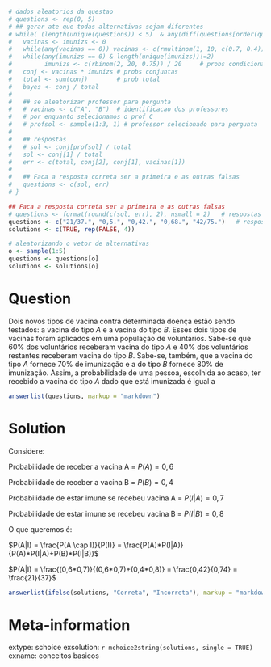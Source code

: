 ```r
# dados aleatorios da questao
# questions <- rep(0, 5)
# ## gerar ate que todas alternativas sejam diferentes
# while( (length(unique(questions)) < 5)  & any(diff(questions[order(questions)] ) < 0.02)){
#   vacinas <- imunizs <- 0
#   while(any(vacinas == 0)) vacinas <- c(rmultinom(1, 10, c(0.7, 0.4))) / 10  # prob marginal
#   while(any(imunizs == 0) & length(unique(imunizs))!=2) 
#         imunizs <- c(rbinom(2, 20, 0.75)) / 20     # probs condicionais
#   conj <- vacinas * imunizs # probs conjuntas
#   total <- sum(conj)        # prob total
#   bayes <- conj / total
#   
#   ## se aleatorizar professor para pergunta
#   # vacinas <- c("A", "B")  # identificacao dos professores
#   # por enquanto selecionamos o prof C
#   # profsol <- sample(1:3, 1) # professor selecionado para pergunta
#   
#   ## respostas
#   # sol <- conj[profsol] / total
#   sol <- conj[1] / total
#   err <- c(total, conj[2], conj[1], vacinas[1])
#   
#   ## Faca a resposta correta ser a primeira e as outras falsas
#   questions <- c(sol, err)
# }

## Faca a resposta correta ser a primeira e as outras falsas
# questions <- format(round(c(sol, err), 2), nsmall = 2)   # respostas com aleatorizacao
questions <- c("21/37.", "0,5.", "0,42.", "0,68.", "42/75.")   # respostas originais sem aleatorizacao
solutions <- c(TRUE, rep(FALSE, 4))

# aleatorizando o vetor de alternativas
o <- sample(1:5)
questions <- questions[o]
solutions <- solutions[o]
```

Question
========

Dois novos tipos de vacina contra determinada doença estão sendo testados: a vacina do tipo $A$ e a vacina do tipo $B$. Esses dois tipos de vacinas foram aplicados em uma população de voluntários. Sabe-se que $60 \%$ dos voluntários receberam vacina do tipo $A$ e $40 \%$ dos voluntários restantes receberam vacina do tipo $B$. Sabe-se, também, que a vacina do tipo $A$ fornece $70 \%$ de imunização e a do tipo $B$ fornece $80 \%$ de imunização. Assim, a probabilidade de uma pessoa, escolhida ao acaso, ter recebido a vacina do tipo $A$ dado que está imunizada é igual a

```r
answerlist(questions, markup = "markdown")
```

Solution
========
Considere:

Probabilidade de receber a vacina A = $P(A) = 0,6$

Probabilidade de receber a vacina B = $P(B) = 0,4$

Probabilidade de estar imune se recebeu vacina A = $P(I|A) = 0,7$

Probabilidade de estar imune se recebeu vacina B = $P(I|B) = 0,8$

O que queremos é:

$P(A|I) = \frac{P(A \cap I)}{P(I)} =  \frac{P(A)*P(I|A)} {P(A)*P(I|A)+P(B)*P(I|B)}$


$P(A|I)  = \frac{(0,6*0,7)}{(0,6*0,7)+(0,4*0,8)} = \frac{0,42}{0,74} = \frac{21}{37}$



```r
answerlist(ifelse(solutions, "Correta", "Incorreta"), markup = "markdown")
```

Meta-information
================
extype: schoice
exsolution: `r mchoice2string(solutions, single = TRUE)`
exname: conceitos basicos